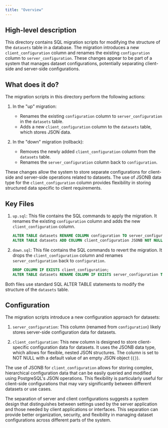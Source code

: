 ```yaml
---
title: "Overview"
---
```


## High-level description
This directory contains SQL migration scripts for modifying the structure of the `datasets` table in a database. The migration introduces a new `client_configuration` column and renames the existing `configuration` column to `server_configuration`. These changes appear to be part of a system that manages dataset configurations, potentially separating client-side and server-side configurations.

## What does it do?
The migration scripts in this directory perform the following actions:

1. In the "up" migration:
   - Renames the existing `configuration` column to `server_configuration` in the `datasets` table.
   - Adds a new `client_configuration` column to the `datasets` table, which stores JSON data.

2. In the "down" migration (rollback):
   - Removes the newly added `client_configuration` column from the `datasets` table.
   - Renames the `server_configuration` column back to `configuration`.

These changes allow the system to store separate configurations for client-side and server-side operations related to datasets. The use of JSONB data type for the `client_configuration` column provides flexibility in storing structured data specific to client requirements.

## Key Files

1. `up.sql`: This file contains the SQL commands to apply the migration. It renames the existing `configuration` column and adds the new `client_configuration` column.

   ```sql
   ALTER TABLE datasets RENAME COLUMN configuration TO server_configuration;
   ALTER TABLE datasets ADD COLUMN client_configuration JSONB NOT NULL DEFAULT '{}';
   ```

2. `down.sql`: This file contains the SQL commands to revert the migration. It drops the `client_configuration` column and renames `server_configuration` back to `configuration`.

   ```sql
   DROP COLUMN IF EXISTS client_configuration;
   ALTER TABLE datasets RENAME COLUMN IF EXISTS server_configuration TO configuration;
   ```

Both files use standard SQL ALTER TABLE statements to modify the structure of the `datasets` table.

## Configuration
The migration scripts introduce a new configuration approach for datasets:

1. `server_configuration`: This column (renamed from `configuration`) likely stores server-side configuration data for datasets.

2. `client_configuration`: This new column is designed to store client-specific configuration data for datasets. It uses the JSONB data type, which allows for flexible, nested JSON structures. The column is set to NOT NULL with a default value of an empty JSON object (`{}`).

The use of JSONB for `client_configuration` allows for storing complex, hierarchical configuration data that can be easily queried and modified using PostgreSQL's JSON operations. This flexibility is particularly useful for client-side configurations that may vary significantly between different datasets or use cases.

The separation of server and client configurations suggests a system design that distinguishes between settings used by the server application and those needed by client applications or interfaces. This separation can provide better organization, security, and flexibility in managing dataset configurations across different parts of the system.